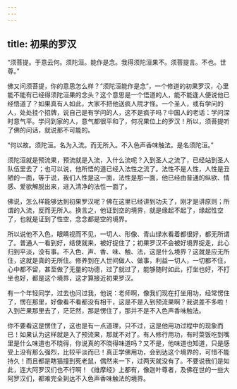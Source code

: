 ```yaml
---
---
---
```

title: 初果的罗汉
---




“须菩提。于意云何。须陀洹。能作是念。我得须陀洹果不。须菩提言。不也。世尊。”

佛又问须菩提，你的意思怎么样？“须陀洹能作是念”，一个修道的初果罗汉，心里能不能有已经得须陀洹果的念头？这个意思是一个悟道的人，能不能逢人便说他已经悟道了？如果真有人如此，大家不把他送疯人院才怪。一个圣人，或有学问的人，处处挂个招牌，说自己是有学问的人，这不是疯子吗？中国人的老话：学问深时意气平。学问到家的人，意气都很平和了，何况果位上的罗汉！所以，须菩提听了佛的问话，就说那不可能的。

“何以故。须陀洹。名为入流。而无所入。不入色声香味触法。是名须陀洹。”

须陀洹就是预流果，预流就是入流，入什么流呢？入到圣人之流了，已经站到圣人队伍里去了；也可以说，他所悟的道已经入法性之流了。法性不是人性，人性是丑陋的一面，等于说，我们人性是这一面，法性是那一面，他已经由普通的纵欲、情感、爱欲解脱出来，进入清净的法性一面了。

佛说，怎么样能够达到初果罗汉呢？佛在这里已经讲到功夫了，刚才是讲原则；所谓的入流，反而无所入。换言之，他证到空的境界，就是缘起不起了，缘起性空了，也就是证到了性空，念念都是空的境界。

所以说他不入色，眼睛视而不见，一切人、形像、青山绿水看着都很好，都无所谓了。普通人一看到好，结使就来，被好捉住了；初果罗汉不会被好境界捉走，此心归到平淡，没有事。不入色、声、香、味、触、法，这是什么境界？这就是应无所住，这就是真的无所住。修养到在人世间做人、做事，利益一切人，一切都不住，心中都不留，甚至做了无量的功德，过了就过了，能够随时如此，打坐也好，不打坐也好，都是这个境界，这才算接近初果罗汉。

有一个年轻同学，过去也问过我，他说：老师啊，像我们现在打坐用功，经常愣住了，愣在那里，好像看不看都没有相干，这是不是入到预流果啊？我说差不多啦！入到芒果那里去了，茫茫然，那是愣住了，那并不是不入色声香味触法。

你不要看这是愣住了，这也是有一点道理，只不过，这是他用功过程中的现象而已！如果认为这样就是入了预流果，那就不对了。有人修行用功，有时菜饭吃到嘴里是什么味道也不晓得，你说真的不晓得味道吗？又不是，他味道也知道，只是感受上没有那么强烈，比较平淡而已！真正学佛用功，会到达这个境界的，可惜不能持久！而且都是瞎猫撞到死老鼠，偶然来一下，过两天就没有了。不要说我们是如此，连大阿罗汉们也不行啊！《维摩经》上都有，像迦叶尊者，及佛在世的一些大阿罗汉们，都难完全到达不入色声香味触法的境界。